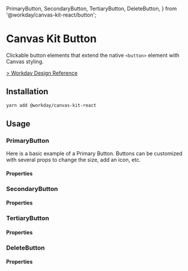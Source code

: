 
  PrimaryButton,
  SecondaryButton,
  TertiaryButton,
  DeleteButton,
} from '@workday/canvas-kit-react/button';


<Meta title="Components/Buttons/Button/React" />

# Canvas Kit Button

Clickable button elements that extend the native `<button>` element with Canvas styling.

[> Workday Design Reference](https://design.workday.com/components/buttons/buttons)

## Installation

```sh
yarn add @workday/canvas-kit-react
```

## Usage

### PrimaryButton

Here is a basic example of a Primary Button. Buttons can be customized with several props to change
the size, add an icon, etc.

<ExampleCodeBlock code={Primary} />

#### Properties

<ArgsTable of={PrimaryButton} />

### SecondaryButton

<ExampleCodeBlock code={Secondary} />

#### Properties

<ArgsTable of={SecondaryButton} />

### TertiaryButton

<ExampleCodeBlock code={Tertiary} />

#### Properties

<ArgsTable of={TertiaryButton} />

### DeleteButton

<ExampleCodeBlock code={Delete} />

#### Properties

<ArgsTable of={DeleteButton} />

